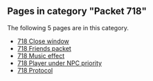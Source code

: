 <!-- DO NOT EDIT BELOW THIS LINE, OR CHANGE THIS COMMENT, CODE AUTOMATICALLY GENERATED BY category.sh -->
== '''Pages in category "Packet 718"''' ==
The following 5 pages are in this category.
* [[718 Close window]]
* [[718 Friends packet]]
* [[718 Music effect]]
* [[718 Player under NPC priority]]
* [[718 Protocol]]
